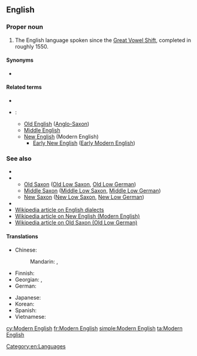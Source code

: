 ==English==

===Proper noun===
{{head|en|proper noun|head=[[modern|Modern]] [[English]]}}

# The English language spoken since the [[Great Vowel Shift]], completed in roughly 1550.

====Synonyms====
* {{l|en|New English}}

====Related terms====
* {{l|en|Anglian}}
* {{l|en|English}}:
** [[Old English]] ([[Anglo-Saxon]])
** [[Middle English]]
** [[New English]] (Modern English)
*** [[Early New English]] ([[Early Modern English]])

===See also===
* {{l|en|Jutish}}
* {{l|en|Saxon}}
** [[Old Saxon]] ([[Old Low Saxon]], [[Old Low German]])
** [[Middle Saxon]] ([[Middle Low Saxon]], [[Middle Low German]])
** [[New Saxon]] ([[New Low Saxon]], [[New Low German]])
* {{l|en|Upper Saxon}}
* [[w:English dialects|Wikipedia article on English dialects]]
* [[w:Modern English|Wikipedia article on New English (Modern English)]]
* [[w:Old Saxon|Wikipedia article on Old Saxon (Old Low German)]]

====Translations====
{{trans-top|English spoken since the Great Vowel Shift}}
* Chinese: 
*: Mandarin: {{t+|cmn|現代英語|sc=Hani}}, {{t+|cmn|现代英语|tr=Xiàndài Yīngyǔ|sc=Hani}}
* Finnish: {{t|fi|nykyenglanti}}
* Georgian: {{t|ka|თანამედროვე ინგლისური}}, {{t|ka|თანამედროვე ინგლისური ენა}}
* German: {{t|de|Neuenglisch|n}}
{{trans-mid}}
* Japanese: {{t-needed|ja}}
* Korean: {{t-needed|ko}}
* Spanish: {{t|es|inglés moderno|m}}
* Vietnamese: {{t-needed|vi}}
{{trans-bottom}}

[[Category:en:Languages]]

[[cy:Modern English]]
[[fr:Modern English]]
[[simple:Modern English]]
[[ta:Modern English]]